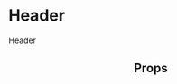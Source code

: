

<Meta title="Header" component={Header} />

# Header

Header

<Preview>
  <Story name="header">
    <Header
      text="Daniel Larrotta Bernal"
      imgUrl="https://larrotta69.github.io/app/img/tigre_50.png"
    />
  </Story>
</Preview>

## Props

<Props of={Header} />
